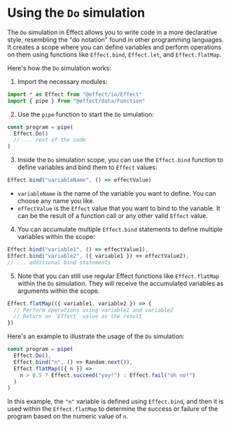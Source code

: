 # Using the `Do` simulation

The `Do` simulation in Effect allows you to write code in a more declarative style, resembling the "do notation" found in other programming languages.
It creates a scope where you can define variables and perform operations on them using functions like `Effect.bind`, `Effect.let`, and `Effect.flatMap`.

Here's how the `Do` simulation works:

1. Import the necessary modules:

```ts
import * as Effect from "@effect/io/Effect"
import { pipe } from "@effect/data/Function"
```

2. Use the `pipe` function to start the `Do` simulation:

```ts
const program = pipe(
  Effect.Do()
  // ... rest of the code
)
```

3. Inside the `Do` simulation scope, you can use the `Effect.bind` function to define variables and bind them to `Effect` values:

```ts
Effect.bind("variableName", () => effectValue)
```

- `variableName` is the name of the variable you want to define. You can choose any name you like.
- `effectValue` is the `Effect` value that you want to bind to the variable. It can be the result of a function call or any other valid `Effect` value.

4. You can accumulate multiple `Effect.bind` statements to define multiple variables within the scope:

```ts
Effect.bind("variable1", () => effectValue1),
Effect.bind("variable2", ({ variable1 }) => effectValue2),
// ... additional bind statements
```

5. Note that you can still use regular Effect functions like `Effect.flatMap` within the `Do` simulation. They will receive the accumulated variables as arguments within the scope.

```ts
Effect.flatMap(({ variable1, variable2 }) => {
  // Perform operations using variable1 and variable2
  // Return an `Effect` value as the result
})
```

Here's an example to illustrate the usage of the `Do` simulation:

```ts
const program = pipe(
  Effect.Do(),
  Effect.bind("n", () => Random.next()),
  Effect.flatMap(({ n }) =>
    n > 0.5 ? Effect.succeed("yay!") : Effect.fail("oh no!")
  )
)
```

In this example, the `"n"` variable is defined using `Effect.bind`, and then it is used within the `Effect.flatMap`
to determine the success or failure of the program based on the numeric value of `n`.
